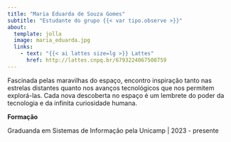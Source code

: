 ```yaml
---
title: "Maria Eduarda de Souza Gomes"
subtitle: "Estudante do grupo {{< var tipo.observe >}}"
about:
  template: jolla
  image: maria_eduarda.jpg
  links:
    - text: "{{< ai lattes size=lg >}} Lattes"
      href: http://lattes.cnpq.br/6793224067508759
---
```


Fascinada pelas maravilhas do espaço, encontro inspiração tanto nas estrelas distantes quanto nos avanços tecnológicos que nos permitem explorá-las. Cada nova descoberta no espaço é um lembrete do poder da tecnologia e da infinita curiosidade humana.

**Formação**

Graduanda em Sistemas de Informação pela Unicamp | 2023 - presente